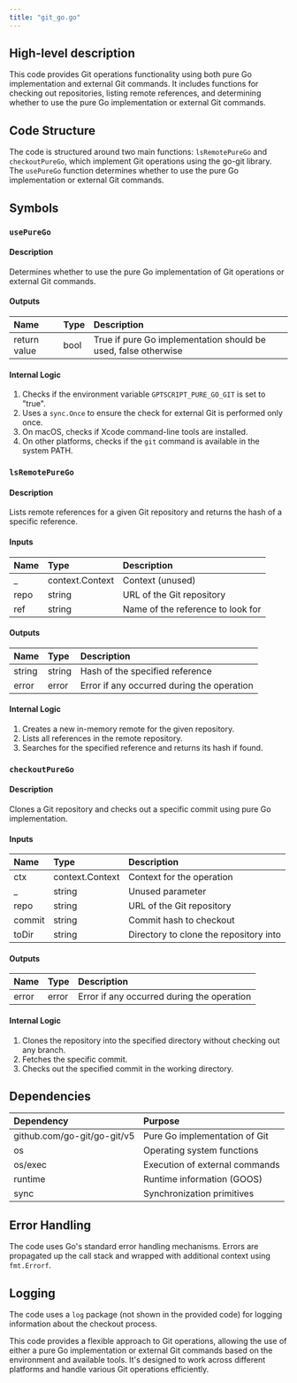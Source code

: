 ```yaml
---
title: "git_go.go"
---
```


## High-level description
This code provides Git operations functionality using both pure Go implementation and external Git commands. It includes functions for checking out repositories, listing remote references, and determining whether to use the pure Go implementation or external Git commands.

## Code Structure
The code is structured around two main functions: `lsRemotePureGo` and `checkoutPureGo`, which implement Git operations using the go-git library. The `usePureGo` function determines whether to use the pure Go implementation or external Git commands.

## Symbols

### `usePureGo`
#### Description
Determines whether to use the pure Go implementation of Git operations or external Git commands.

#### Outputs
| Name | Type | Description |
|:-----|:-----|:------------|
| return value | bool | True if pure Go implementation should be used, false otherwise |

#### Internal Logic
1. Checks if the environment variable `GPTSCRIPT_PURE_GO_GIT` is set to "true".
2. Uses a `sync.Once` to ensure the check for external Git is performed only once.
3. On macOS, checks if Xcode command-line tools are installed.
4. On other platforms, checks if the `git` command is available in the system PATH.

### `lsRemotePureGo`
#### Description
Lists remote references for a given Git repository and returns the hash of a specific reference.

#### Inputs
| Name | Type | Description |
|:-----|:-----|:------------|
| _ | context.Context | Context (unused) |
| repo | string | URL of the Git repository |
| ref | string | Name of the reference to look for |

#### Outputs
| Name | Type | Description |
|:-----|:-----|:------------|
| string | string | Hash of the specified reference |
| error | error | Error if any occurred during the operation |

#### Internal Logic
1. Creates a new in-memory remote for the given repository.
2. Lists all references in the remote repository.
3. Searches for the specified reference and returns its hash if found.

### `checkoutPureGo`
#### Description
Clones a Git repository and checks out a specific commit using pure Go implementation.

#### Inputs
| Name | Type | Description |
|:-----|:-----|:------------|
| ctx | context.Context | Context for the operation |
| _ | string | Unused parameter |
| repo | string | URL of the Git repository |
| commit | string | Commit hash to checkout |
| toDir | string | Directory to clone the repository into |

#### Outputs
| Name | Type | Description |
|:-----|:-----|:------------|
| error | error | Error if any occurred during the operation |

#### Internal Logic
1. Clones the repository into the specified directory without checking out any branch.
2. Fetches the specific commit.
3. Checks out the specified commit in the working directory.

## Dependencies
| Dependency | Purpose |
|:-----------|:--------|
| github.com/go-git/go-git/v5 | Pure Go implementation of Git |
| os | Operating system functions |
| os/exec | Execution of external commands |
| runtime | Runtime information (GOOS) |
| sync | Synchronization primitives |

## Error Handling
The code uses Go's standard error handling mechanisms. Errors are propagated up the call stack and wrapped with additional context using `fmt.Errorf`.

## Logging
The code uses a `log` package (not shown in the provided code) for logging information about the checkout process.

This code provides a flexible approach to Git operations, allowing the use of either a pure Go implementation or external Git commands based on the environment and available tools. It's designed to work across different platforms and handle various Git operations efficiently.